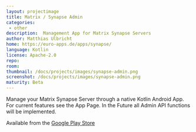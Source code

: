 ```yaml
---
layout: projectimage
title: Matrix / Synapse Admin
categories:
 - other
description:  Management App for Matrix Synapse Servers
author: Matthias Ulbricht
home: https://euro-apps.de/apps/synapse/
language: Kotlin
license: Apache-2.0
repo: 
room: 
thumbnail: /docs/projects/images/synapse-admin.png
screenshot: /docs/projects/images/synapse-admin.png
maturity: Beta
---
```


Manage your Matrix Synapse Server through a native Kotlin Android App.
For current features see the App Page.
In the Future all Admin API functions will be implemented.

Available from the [Google Play Store](https://play.google.com/store/apps/details?id=online.euro_it.synapseadmin)
